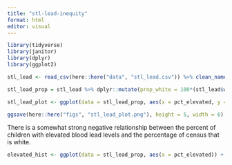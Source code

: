 ```yaml
---
title: "stl-lead-inequity"
format: html
editor: visual
---
```


```r
library(tidyverse)
library(janitor)
library(dplyr)
library(ggplot2)
```

```r
stl_lead <- read_csv(here::here("data", "stl_lead.csv")) %>% clean_names()
```

```r
stl_lead_prop = stl_lead %>% dplyr::mutate(prop_white = 100*(stl_lead$white / stl_lead$total_pop))
```

```r
stl_lead_plot <- ggplot(data = stl_lead_prop, aes(x = pct_elevated, y = prop_white, alpha = count_tested), height = 5, width = 6) + geom_point()

ggsave(here::here("figs", "stl_lead_plot.png"), height = 5, width = 6)
```

There is a somewhat strong negative relationship between the percent of children with elevated blood lead levels and the percentage of census that is white.

```r
elevated_hist <- ggplot(data = stl_lead_prop, aes(x = pct_elevated)) + geom_histogram(color = "blue", bins = 40, fill = "orange")
```
